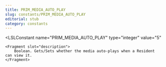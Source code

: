 ```yaml
---
title: PRIM_MEDIA_AUTO_PLAY
slug: constants/PRIM_MEDIA_AUTO_PLAY
editorial: stub
category: constants
---
```


<LSLConstant
	name="PRIM_MEDIA_AUTO_PLAY"
	type="integer"
	value="5"
>
	<Fragment slot="description">
		Boolean. Gets/Sets whether the media auto-plays when a Resident can view it.
	</Fragment>
</LSLConstant>
